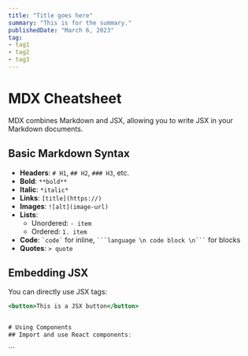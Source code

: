 ```yaml
---
title: "Title goes here"
summary: "This is for the summary."
publishedDate: "March 6, 2023"
tag: 
- tag1
- tag2
- tag3
---
```


# MDX Cheatsheet

MDX combines Markdown and JSX, allowing you to write JSX in your Markdown documents.

## Basic Markdown Syntax

- **Headers**: `# H1`, `## H2`, `### H3`, etc.
- **Bold**: `**bold**`
- **Italic**: `*italic*`
- **Links**: `[title](https://)`
- **Images**: `![alt](image-url)`
- **Lists**:
  - Unordered: `- item`
  - Ordered: `1. item`
- **Code**: `` `code` `` for inline, ```` ```language \n code block \n``` ```` for blocks
- **Quotes**: `> quote`

## Embedding JSX

You can directly use JSX tags:

```jsx
<button>This is a JSX button</button>


# Using Components
## Import and use React components:
```
<MyComponent />
```